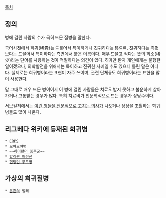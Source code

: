 [[목차]]

== 정의 ==
병에 걸린 사람의 수가 극히 드문 질병을 말한다.

국어사전에서 희귀(稀貴)는 드물어서 특이하거나 진귀하다는 뜻으로, 진귀하다는 측면보다는 드물어서 특이하다는 측면에서 붙은 이름이다. 매우 드물고 적다는 뜻의 희소(稀少)라는 단어를 사용하는 것이 적절하다는 의견이 있다. 하지만 환자 개인에게는 불행한 일이겠으나, 의학발전을 위해서는 특이하고 진귀한 사례일 수도 있으니 틀린 말은 아니다.
실제로는 희귀병이라는 표현이 자주 쓰이며, 관련 단체들도 희귀병이라는 표현을 많이 사용한다.

말 그대로 매우 드문 병이어서 이 병에 걸린 사람들은 치료도 받지 못하고 불운하게 살아가거나 고통받는 경우가 많다. 특히 치료비가 천문학적으로 드는 경우가 상당수이다.

서브컬처에서는 [[House M.D.|이런 병들을 전문적으로 고치는 의사]]가 나오거나 상상을 초월하는 희귀병들도 많이 나온다. 

== 리그베다 위키에 등재된 희귀병 ==
 * [[CRPS]]
 * [[모야모야병]]
 * ~~[[하이랜더 증후군]]~~
 * [[할리퀸 어린선]]
 * [[헌팅턴 무도병]]

== 가상의 희귀질병 ==
 * [[은혼]]의 벌레
